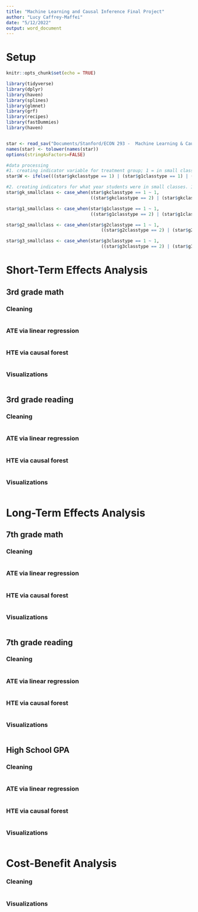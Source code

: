 ```yaml
---
title: "Machine Learning and Causal Inference Final Project"
author: "Lucy Caffrey-Maffei"
date: "5/12/2022"
output: word_document
---
```


# Setup

```r
knitr::opts_chunk$set(echo = TRUE)

library(tidyverse)
library(dplyr)
library(haven)
library(splines)
library(glmnet)
library(grf)
library(recipes)
library(fastDummies)
library(haven)


star <- read_sav("Documents/Stanford/ECON 293 -  Machine Learning & Causal Inference/PROJECT STAR (1)/STAR_Students.sav")
names(star) <- tolower(names(star))
options(stringAsFactors=FALSE)

#data processing 
#1. creating indicator variable for treatment group; 1 = in small class for at least a year in grades kinder - 3rd
star$W <- ifelse(((star$gkclasstype == 1) | (star$g1classtype == 1) | (star$g2classtype) == 1 | (star$g3classtype == 1)), 1, 0)

#2. creating indicators for what year students were in small classes. 1 = in small class, 0 = not in small class
star$gk_smallclass <- case_when(star$gkclasstype == 1 ~ 1,
                                ((star$gkclasstype == 2) | (star$gkclasstype == 3)) ~ 0)

star$g1_smallclass <- case_when(star$g1classtype == 1 ~ 1,
                                ((star$g1classtype == 2) | (star$g1classtype == 3)) ~ 0)

star$g2_smallclass <- case_when(star$g2classtype == 1 ~ 1,
                                    ((star$g2classtype == 2) | (star$g2classtype == 3)) ~ 0)

star$g3_smallclass <- case_when(star$g3classtype == 1 ~ 1,
                                    ((star$g3classtype == 2) | (star$g3classtype == 3)) ~ 0)


```

# Short-Term Effects Analysis

## 3rd grade math

### Cleaning

```r

```

### ATE via linear regression

```r

```

### HTE via causal forest

```r

```

### Visualizations

```r

```

## 3rd grade reading

### Cleaning

```r

```

### ATE via linear regression

```r

```

### HTE via causal forest

```r

```

### Visualizations

```r

```

# Long-Term Effects Analysis

## 7th grade math

### Cleaning

```r

```

### ATE via linear regression

```r

```

### HTE via causal forest

```r

```

### Visualizations

```r

```

## 7th grade reading

### Cleaning

```r

```

### ATE via linear regression

```r

```

### HTE via causal forest

```r

```

### Visualizations

```r

```

## High School GPA

### Cleaning

```r

```

### ATE via linear regression

```r

```

### HTE via causal forest

```r

```

### Visualizations

```r

```

# Cost-Benefit Analysis

### Cleaning

```r

```

### Visualizations

```r

```
